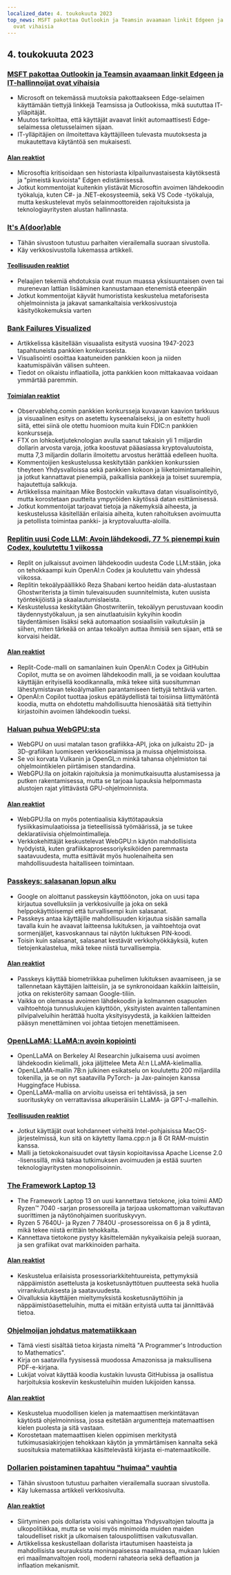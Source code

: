 ```yaml
---
localized_date: 4. toukokuuta 2023
top_news: MSFT pakottaa Outlookin ja Teamsin avaamaan linkit Edgeen ja IT-hallinnoijat
  ovat vihaisia
---
```




<CallToAction />

<Steps>

## 4. toukokuuta 2023

### [MSFT pakottaa Outlookin ja Teamsin avaamaan linkit Edgeen ja IT-hallinnoijat ovat vihaisia](https://www.theverge.com/2023/5/3/23709297/microsoft-edge-force-outlook-teams-web-links-open)

- Microsoft on tekemässä muutoksia pakottaakseen Edge-selaimen käyttämään tiettyjä linkkejä Teamsissa ja Outlookissa, mikä suututtaa IT-ylläpitäjät.
- Muutos tarkoittaa, että käyttäjät avaavat linkit automaattisesti Edge-selaimessa oletusselaimen sijaan.
- IT-ylläpitäjien on ilmoitettava käyttäjilleen tulevasta muutoksesta ja mukautettava käytäntöä sen mukaisesti.

#### [Alan reaktiot](http://news.ycombinator.com/item?id=35800158)

- Microsoftia kritisoidaan sen historiasta kilpailunvastaisesta käytöksestä ja "pimeistä kuvioista" Edgen edistämisessä.
- Jotkut kommentoijat kuitenkin ylistävät Microsoftin avoimen lähdekoodin työkaluja, kuten C#- ja .NET-ekosysteemiä, sekä VS Code -työkaluja, mutta keskustelevat myös selainmoottoreiden rajoituksista ja teknologiayritysten alustan hallinnasta.

### [It's A(door)able](https://ncase.me/door/)

- Tähän sivustoon tutustuu parhaiten vierailemalla suoraan sivustolla.
- Käy verkkosivustolla lukemassa artikkeli.

#### [Teollisuuden reaktiot](http://news.ycombinator.com/item?id=35800492)

- Pelaajien tekemiä ehdotuksia ovat muun muassa yksisuuntaisen oven tai murenevan lattian lisääminen kannustamaan etenemistä eteenpäin
- Jotkut kommentoijat käyvät humoristista keskustelua metaforisesta ohjelmoinnista ja jakavat samankaltaisia verkkosivustoja käsityökokemuksia varten

### [Bank Failures Visualized](https://observablehq.com/@mbostock/bank-failures)

- Artikkelissa käsitellään visuaalista esitystä vuosina 1947-2023 tapahtuneista pankkien konkursseista.
- Visualisointi osoittaa kaatuneiden pankkien koon ja niiden kaatumispäivän välisen suhteen.
- Tiedot on oikaistu inflaatiolla, jotta pankkien koon mittakaavaa voidaan ymmärtää paremmin.

#### [Toimialan reaktiot](http://news.ycombinator.com/item?id=35795975)

- Observablehq.comin pankkien konkursseja kuvaavan kaavion tarkkuus ja visuaalinen esitys on asetettu kyseenalaiseksi, ja on esitetty huoli siitä, ettei siinä ole otettu huomioon muita kuin FDIC:n pankkien konkursseja.
- FTX on lohkoketjuteknologian avulla saanut takaisin yli 1 miljardin dollarin arvosta varoja, jotka koostuvat pääasiassa kryptovaluutoista, mutta 7,3 miljardin dollarin ilmoitettu arvostus herättää edelleen huolta.
- Kommentoijien keskustelussa keskitytään pankkien konkurssien tiheyteen Yhdysvalloissa sekä pankkien kokoon ja liiketoimintamalleihin, ja jotkut kannattavat pienempiä, paikallisia pankkeja ja toiset suurempia, hajautettuja salkkuja.
- Artikkelissa mainitaan Mike Bostockin vaikuttava datan visualisointityö, mutta korostetaan puutteita ympyröiden käytössä datan esittämisessä.
- Jotkut kommentoijat tarjoavat tietoja ja näkemyksiä aiheesta, ja keskustelussa käsitellään erilaisia aiheita, kuten rahoituksen avoimuutta ja petollista toimintaa pankki- ja kryptovaluutta-aloilla.

### [Replitin uusi Code LLM: Avoin lähdekoodi, 77 % pienempi kuin Codex, koulutettu 1 viikossa](https://www.latent.space/p/reza-shabani#details)

- Replit on julkaissut avoimen lähdekoodin uudesta Code LLM:stään, joka on tehokkaampi kuin OpenAI:n Codex ja koulutettu vain yhdessä viikossa.
- Replitin tekoälypäällikkö Reza Shabani kertoo heidän data-alustastaan Ghostwriterista ja tiimin tulevaisuuden suunnitelmista, kuten uusista työntekijöistä ja skaalautumislaeista.
- Keskustelussa keskitytään Ghostwriteriin, tekoälyyn perustuvaan koodin täydennystyökaluun, ja sen ainutlaatuisiin kykyihin koodin täydentämisen lisäksi sekä automaation sosiaalisiin vaikutuksiin ja siihen, miten tärkeää on antaa tekoälyn auttaa ihmisiä sen sijaan, että se korvaisi heidät.

#### [Alan reaktiot](http://news.ycombinator.com/item?id=35803435)

- Replit-Code-malli on samanlainen kuin OpenAI:n Codex ja GitHubin Copilot, mutta se on avoimen lähdekoodin malli, ja se voidaan kouluttaa käyttäjän erityisellä koodikannalla, mikä tekee siitä suositumman lähestymistavan tekoälymallien parantamiseen tiettyjä tehtäviä varten.
- OpenAI:n Copilot tuottaa joskus epätäydellistä tai toisiinsa liittymätöntä koodia, mutta on ehdotettu mahdollisuutta hienosäätää sitä tiettyihin kirjastoihin avoimen lähdekoodin tueksi.

### [Haluan puhua WebGPU:sta](https://cohost.org/mcc/post/1406157-i-want-to-talk-about-webgpu)

- WebGPU on uusi matalan tason grafiikka-API, joka on julkaistu 2D- ja 3D-grafiikan luomiseen verkkoselaimissa ja muissa ohjelmistoissa.
- Se voi korvata Vulkanin ja OpenGL:n minkä tahansa ohjelmiston tai ohjelmointikielen piirtämisen standardina.
- WebGPU:lla on joitakin rajoituksia ja monimutkaisuutta alustamisessa ja putken rakentamisessa, mutta se tarjoaa lupauksia helpommasta alustojen rajat ylittävästä GPU-ohjelmoinnista.

#### [Alan reaktiot](http://news.ycombinator.com/item?id=35800988)

- WebGPU:lla on myös potentiaalisia käyttötapauksia fysiikkasimulaatioissa ja tieteellisissä työmäärissä, ja se tukee deklaratiivisia ohjelmointimalleja.
- Verkkokehittäjät keskustelevat WebGPU:n käytön mahdollisista hyödyistä, kuten grafiikkaprosessoriyksiköiden paremmasta saatavuudesta, mutta esittävät myös huolenaiheita sen mahdollisuudesta haitalliseen toimintaan.

### [Passkeys: salasanan lopun alku](https://blog.google/technology/safety-security/the-beginning-of-the-end-of-the-password/)

- Google on aloittanut passkeysin käyttöönoton, joka on uusi tapa kirjautua sovelluksiin ja verkkosivuille ja joka on sekä helppokäyttöisempi että turvallisempi kuin salasanat.
- Passkeys antaa käyttäjille mahdollisuuden kirjautua sisään samalla tavalla kuin he avaavat laitteensa lukituksen, ja vaihtoehtoja ovat sormenjäljet, kasvoskannaus tai näytön lukituksen PIN-koodi.
- Toisin kuin salasanat, salasanat kestävät verkkohyökkäyksiä, kuten tietojenkalastelua, mikä tekee niistä turvallisempia.

#### [Alan reaktiot](http://news.ycombinator.com/item?id=35801392)

- Passkeys käyttää biometriikkaa puhelimen lukituksen avaamiseen, ja se tallennetaan käyttäjien laitteisiin, ja se synkronoidaan kaikkiin laitteisiin, jotka on rekisteröity samaan Google-tiliin.
- Vaikka on olemassa avoimen lähdekoodin ja kolmannen osapuolen vaihtoehtoja tunnuslukujen käyttöön, yksityisten avainten tallentaminen pilvipalveluihin herättää huolta yksityisyydestä, ja kaikkien laitteiden pääsyn menettäminen voi johtaa tietojen menettämiseen.

### [OpenLLaMA: LLaMA:n avoin kopiointi](https://github.com/openlm-research/open_llama)

- OpenLLaMA on Berkeley AI Researchin julkaisema uusi avoimen lähdekoodin kielimalli, joka jäljittelee Meta AI:n LLaMA-kielimallia.
- OpenLLaMA-mallin 7B:n julkinen esikatselu on koulutettu 200 miljardilla tokenilla, ja se on nyt saatavilla PyTorch- ja Jax-painojen kanssa Huggingface Hubissa.
- OpenLLaMA-mallia on arvioitu useissa eri tehtävissä, ja sen suorituskyky on verrattavissa alkuperäisiin LLaMA- ja GPT-J-malleihin.

#### [Teollisuuden reaktiot](http://news.ycombinator.com/item?id=35798888)

- Jotkut käyttäjät ovat kohdanneet virheitä Intel-pohjaisissa MacOS-järjestelmissä, kun sitä on käytetty llama.cpp:n ja 8 Gt RAM-muistin kanssa.
- Malli ja tietokokonaisuudet ovat täysin kopioitavissa Apache License 2.0 -lisenssillä, mikä takaa tutkimuksen avoimuuden ja estää suurten teknologiayritysten monopolisoinnin.

### [The Framework Laptop 13](https://frame.work/blog/announcing-the-framework-laptop-13-powered-by-amd-ryzen)

- The Framework Laptop 13 on uusi kannettava tietokone, joka toimii AMD Ryzen™ 7040 -sarjan prosessoreilla ja tarjoaa uskomattoman vaikuttavan suorittimen ja näytönohjaimen suorituskyvyn.
- Ryzen 5 7640U- ja Ryzen 7 7840U -prosessoreissa on 6 ja 8 ydintä, mikä tekee niistä erittäin tehokkaita.
- Kannettava tietokone pystyy käsittelemään nykyaikaisia pelejä suoraan, ja sen grafiikat ovat markkinoiden parhaita.

#### [Alan reaktiot](http://news.ycombinator.com/item?id=35802210)

- Keskustelua erilaisista prosessoriarkkitehtuureista, pettymyksiä näppäimistön asettelusta ja kosketusnäyttötuen puutteesta sekä huolia virrankulutuksesta ja saatavuudesta.
- Oivalluksia käyttäjien mieltymyksistä kosketusnäyttöihin ja näppäimistöasetteluihin, mutta ei mitään erityistä uutta tai jännittävää tietoa.

### [Ohjelmoijan johdatus matematiikkaan](https://pimbook.org)

- Tämä viesti sisältää tietoa kirjasta nimeltä "A Programmer's Introduction to Mathematics".
- Kirja on saatavilla fyysisessä muodossa Amazonissa ja maksullisena PDF-e-kirjana.
- Lukijat voivat käyttää koodia kustakin luvusta GitHubissa ja osallistua harjoituksia koskeviin keskusteluihin muiden lukijoiden kanssa.

#### [Alan reaktiot](http://news.ycombinator.com/item?id=35800136)

- Keskustelua muodollisen kielen ja matemaattisen merkintätavan käytöstä ohjelmoinnissa, jossa esitetään argumentteja matemaattisen kielen puolesta ja sitä vastaan.
- Korostetaan matemaattisen kielen oppimisen merkitystä tutkimusasiakirjojen tehokkaan käytön ja ymmärtämisen kannalta sekä suosituksia matematiikkaa käsittelevästä kirjasta ei-matemaatikoille.

### [Dollarien poistaminen tapahtuu "huimaa" vauhtia](https://www.bloomberg.com/news/articles/2023-04-18/de-dollarization-is-happening-at-a-stunning-pace-jen-says)

- Tähän sivustoon tutustuu parhaiten vierailemalla suoraan sivustolla.
- Käy lukemassa artikkeli verkkosivulta.

#### [Alan reaktiot](http://news.ycombinator.com/item?id=35796915)

- Siirtyminen pois dollarista voisi vahingoittaa Yhdysvaltojen taloutta ja ulkopolitiikkaa, mutta se voisi myös minimoida muiden maiden taloudelliset riskit ja ulkomaisen talouspoliittisen vaikutusvallan.
- Artikkelissa keskustellaan dollarista irtautumisen haasteista ja mahdollisista seurauksista moninapaisessa maailmassa, mukaan lukien eri maailmanvaltojen rooli, moderni rahateoria sekä deflaation ja inflaation mekanismit.

</Steps>
